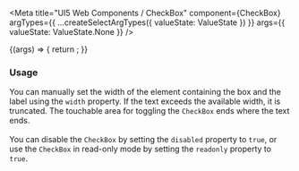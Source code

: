 

<Meta
  title="UI5 Web Components / CheckBox"
  component={CheckBox}
  argTypes={{
    ...createSelectArgTypes({ valueState: ValueState })
  }}
  args={{
    valueState: ValueState.None
  }}
/>

<DocsHeader />

<Canvas>
  <Story name="Default">
    {(args) => {
      return <CheckBox {...args} />;
    }}
  </Story>
</Canvas>

<ArgsTable story="." />
<h3>Usage</h3>

You can manually set the width of the element containing the box and the label using the <code>width</code> property. If
the text exceeds the available width, it is truncated. The touchable area for toggling the <code>CheckBox</code> ends
where the text ends. <br /><br />
You can disable the <code>CheckBox</code> by setting the <code>disabled</code> property to <code>true</code>, or use the
<code>CheckBox</code> in read-only mode by setting the <code>readonly</code> property to <code>true</code>.
